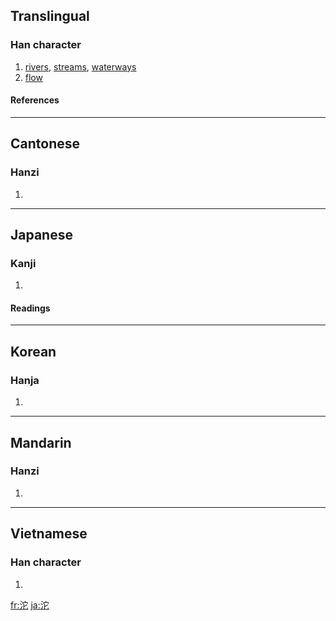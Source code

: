 {{see|沲}}

==Translingual==
===Han character===
{{Han char|rn=85|rad=水|as=05|sn=8|four=3311<sub>1</sub>|canj=水十心 (EJP)}}
# [[rivers]], [[streams]], [[waterways]]
# [[flow]]
====References====
{{Han ref|kx=0613.070|dkj=17243|dj=1006.060|hdz=31594.020|uh=6CB1|ud=27825|bh=AA62|bd=43618}}

----
==Cantonese==
===Hanzi===
{{yue-hanzi|jyut=|y=to4}}
# {{defn|Cantonese}}

----
==Japanese==
===Kanji===
{{ja-kanji|grade=|rs=水05}}
# {{defn|Japanese}} 
====Readings====
{{ja-readings|on=[[た]] (ta), [[だ]] (da)|kun=}}

----
==Korean==
===Hanja===
{{ko-hanja|hangeul=타|eumhun=|rv=ta|mr=t'a|y=tha}}
# {{defn|Korean}}

----
==Mandarin==
===Hanzi===
{{cmn-hanzi|pin=[[tuó]] ([[tuo2]])|wg=t'o<sup>2</sup>}}
# {{defn|Mandarin}}

----
==Vietnamese==
===Han character===
{{vi-hantu|đà}}
# {{defn|Vietnamese}}

[[fr:沱]]
[[ja:沱]]